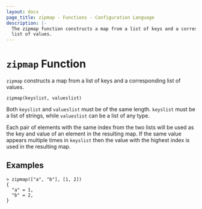 ```yaml
---
layout: docs
page_title: zipmap - Functions - Configuration Language
description: |-
  The zipmap function constructs a map from a list of keys and a corresponding
  list of values.
---
```


# `zipmap` Function

`zipmap` constructs a map from a list of keys and a corresponding list of
values.

```hcl
zipmap(keyslist, valueslist)
```

Both `keyslist` and `valueslist` must be of the same length. `keyslist` must
be a list of strings, while `valueslist` can be a list of any type.

Each pair of elements with the same index from the two lists will be used
as the key and value of an element in the resulting map. If the same value
appears multiple times in `keyslist` then the value with the highest index
is used in the resulting map.

## Examples

```shell-session
> zipmap(["a", "b"], [1, 2])
{
  "a" = 1,
  "b" = 2,
}
```
